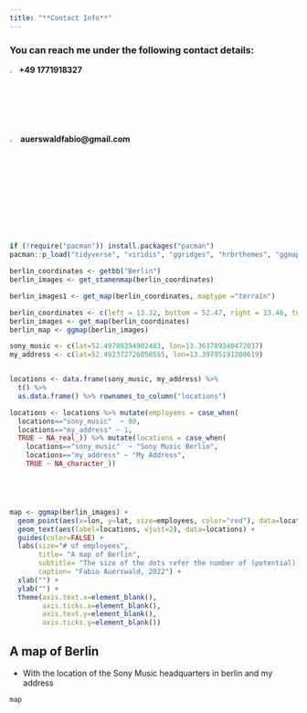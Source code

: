 ```yaml
---
title: "**Contact Info**"
---
```


<style>
a:link {
  color: #990000;
  background-color: transparent;
  text-decoration: none;
}

a:visited {
  color: pink;
  background-color: transparent;
  text-decoration: none;
}

a:hover {
  color: darkblue;
  background-color: transparent;
  text-decoration: underline;
}

a:active {
  color: yellow;
  background-color: transparent;
  text-decoration: underline;
}
</style>


### You can reach me under the following contact details: 

<img src="/Users/Fabio/Desktop/GitHub/Fabio-Auerswald.github.io/mobile.png" style="" alt="mobile-pictogram"
	title="" width="2.5%" /> **+49 1771918327**
<br/>

<img src="/Users/Fabio/Desktop/GitHub/Fabio-Auerswald.github.io/mail.png" style="" alt="mail-pictogram"
	title="" width="3%" /> **auerswaldfabio@gmail.com**
	
<br/><br/>


```r
if (!require("pacman")) install.packages("pacman")
pacman::p_load("tidyverse", "viridis", "ggridges", "hrbrthemes", "ggmap","osmdata")

berlin_coordinates <- getbb("Berlin")
berlin_images <- get_stamenmap(berlin_coordinates)

berlin_images1 <- get_map(berlin_coordinates, maptype ="terrain")

berlin_coordinates <- c(left = 13.32, bottom = 52.47, right = 13.46, top = 52.54)
berlin_images <- get_map(berlin_coordinates)
berlin_map <- ggmap(berlin_images)

sony_music <- c(lat=52.49789394902483, lon=13.363789340472037)
my_address <- c(lat=52.492372726058555, lon=13.39795191200619)


locations <- data.frame(sony_music, my_address) %>%
  t() %>%
  as.data.frame() %>% rownames_to_column("locations")

locations <- locations %>% mutate(employees = case_when(
  locations=="sony_music"  ~ 80,
  locations=="my_address" ~ 1,
  TRUE ~ NA_real_)) %>% mutate(locations = case_when(
    locations=="sony_music"  ~ "Sony Music Berlin",
    locations=="my_address" ~ "My Address",
    TRUE ~ NA_character_)) 





map <- ggmap(berlin_images) +
  geom_point(aes(x=lon, y=lat, size=employees, color="red"), data=locations) + 
  geom_text(aes(label=locations, vjust=2), data=locations) +
  guides(color=FALSE) +
  labs(size="# of employees",
       title= "A map of Berlin",
       subtitle= "The size of the dots refer the number of (potential) employees of Sony Music",
       caption= "Fabio Auerswald, 2022") +
  xlab("") +
  ylab("") + 
  theme(axis.text.x=element_blank(),
        axis.ticks.x=element_blank(),
        axis.text.y=element_blank(),
        axis.ticks.y=element_blank())

```

## A map of Berlin 
  * With the location of the Sony Music headquarters in berlin and my address
```r

map
```